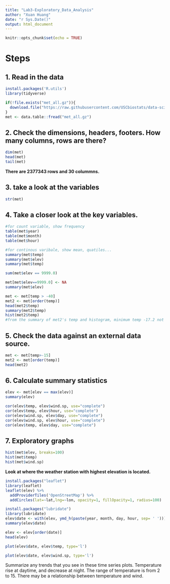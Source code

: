 ```yaml
---
title: "Lab3-Exploratory_Data_Analysis"
author: "Xuan Huang"
date: "r Sys.Date()"
output: html_document
---
```


```r
knitr::opts_chunk$set(echo = TRUE)
```

# Steps

## 1. Read in the data

```r
install.packages('R.utils')
library(tidyverse)
```


```r
if(!file.exists("met_all.gz")){
  download.file("https://raw.githubusercontent.com/USCbiostats/data-science-data/master/02_met/met_all.gz", "met_all.gz", method="libcurl", timeout = 60)
}
met <- data.table::fread("met_all.gz")

```

## 2. Check the dimensions, headers, footers. How many columns, rows are there?

```r
dim(met)
head(met)
tail(met)

```
**There are 2377343 rows and 30 colummns.**

## 3. take a look at the variables

```r
str(met)
```

## 4. Take a closer look at the key variables.



```r
#for count variable, show frequency
table(met$year)
table(met$month)
table(met$hour)

#for continous varibale, show mean, quatiles...
summary(met$temp)
summary(met$elev)
summary(met$temp)

sum(met$elev == 9999.0)

met[met$elev==9999.0] <- NA
summary(met$elev)

met <- met[temp > -40]
met2 <- met[order(temp)]
head(met2$temp)
summary(met2$temp)
hist(met2$temp)
#from the summary of met2's temp and histogram, minimum temp -17.2 not make sense

```
## 5. Check the data against an external data source.
```r
met <- met[temp>-15]
met2 <- met[order(temp)]
head(met2)
```


## 6. Calculate summary statistics

```r
elev <- met[elev == max(elev)]
summary(elev)

cor(elev$temp, elev$wind.sp, use="complete")
cor(elev$temp, elev$hour, use="complete")
cor(elev$wind.sp, elev$day, use="complete")
cor(elev$wind.sp, elev$hour, use="complete")
cor(elev$temp, elev$day, use="complete")
```

## 7. Exploratory graphs

```r
hist(met$elev, breaks=100)
hist(met$temp)
hist(met$wind.sp)
```
**Look at where the weather station with highest elevation is located.**

```r
install.packages("leaflet")
library(leaflet)
leaflet(elev) %>%
  addProviderTiles('OpenStreetMap') %>% 
  addCircles(lat=~lat,lng=~lon, opacity=1, fillOpacity=1, radius=100)
```

```r
install.packages("lubridate")
library(lubridate)
elev$date <- with(elev, ymd_h(paste(year, month, day, hour, sep= ' ')))
summary(elev$date)
```

```r
elev <- elev[order(date)]
head(elev)
```

```r
plot(elev$date, elev$temp, type='l')


```


```r
plot(elev$date, elev$wind.sp, type='l')
```
Summarize any trends that you see in these time series plots.
Temperature rise at daytime, and decrease at night.
The range of temperature is from 2 to 15.
There may be a relationship between temperature and wind.
